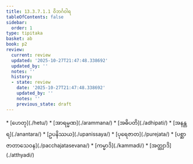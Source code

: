 ```yaml
---
title: 13.3.7.1.1 ဝိဘင်္ဂဝါရ
tableOfContents: false
sidebar:
  order: 1
type: tipitaka
basket: ab
book: p2
review:
  current: review
  updated: '2025-10-27T21:47:48.338692'
  updated_by: ''
  notes: ''
  history:
  - state: review
    date: '2025-10-27T21:47:48.338692'
    updated_by: ''
    notes: ''
    previous_state: draft
---
```



<ReviewStatus review={frontmatter.review} showDetails={true} />

<HypothesisAnnotation frontmatter={frontmatter} />

<DynamicBreadcrumb />



<TableOfContents book="p2" section="13.3.7.1.1">
* [ဟေတု](./hetu/)
* [အာရမ္မဏ](./arammana/)
* [အဓိပတိ](./adhipati/)
* [အနန္တရ](./anantara/)
* [ဥပနိဿယ](./upanissaya/)
* [ပုရေဇာတ](./purejata/)
* [ပစ္ဆာဇာတာသေဝန](./pacchajatasevana/)
* [ကမ္မာဒိ](./kammadi/)
* [အတ္ထျာဒိ](./atthyadi/)
</TableOfContents>
